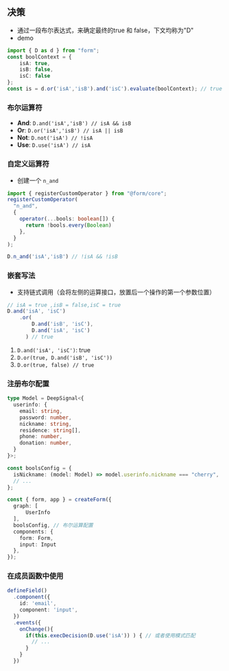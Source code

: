 ## 决策

- 通过一段布尔表达式，来确定最终的true 和 false，下文均称为"D"
- demo

```typescript
import { D as d } from "form";
const boolContext = {
    isA: true,
    isB: false,
    isC: false
};
const is = d.or('isA','isB').and('isC').evaluate(boolContext); // true
```

### 布尔运算符

- **And**: `D.and('isA','isB') // isA && isB`
- **Or**: `D.or('isA','isB') // isA || isB`
- **Not**: `D.not('isA') // !isA`
- **Use**: `D.use('isA') // isA`

### 自定义运算符

- 创建一个 `n_and`

```typescript
import { registerCustomOperator } from "@form/core";
registerCustomOperator(
  "n_and",
  {
    operator(...bools: boolean[]) {
      return !bools.every(Boolean)
    },
  }
);

D.n_and('isA','isB') // !isA && !isB
```

### 嵌套写法

- 支持链式调用（会将左侧的运算接口，放置后一个操作的第一个参数位置）

```typescript
// isA = true ,isB = false,isC = true
D.and('isA', 'isC')
    .or(
        D.and('isB', 'isC'),
        D.and('isA', 'isC')
      ) // true
```

1. `D.and('isA', 'isC')`: true
2. `D.or(true, D.and('isB', 'isC'))`
3. `D.or(true, false) // true`

### 注册布尔配置

```typescript
type Model = DeepSignal<{
  userinfo: {
    email: string,
    password: number,
    nickname: string,
    residence: string[],
    phone: number,
    donation: number,
  }
}>;

const boolsConfig = {
  isNickname: (model: Model) => model.userinfo.nickname === "cherry",
  // ...
};

const { form, app } = createForm({
  graph: [
      UserInfo
  ],
  boolsConfig, // 布尔运算配置
  components: {
    form: Form,
    input: Input
  },
});
```

### 在成员函数中使用

```typescript
defineField()
  .component({
    id: 'email',
    component: 'input',
  })
  .events({
    onChange(){
      if(this.execDecision(D.use('isA')) ) { // 或者使用模式匹配
        // ...
      }
    }
  })

```
